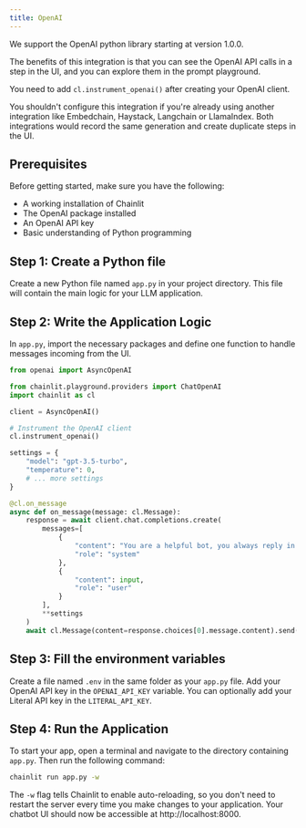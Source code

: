 ```yaml
---
title: OpenAI
---
```


<Note>
  We support the OpenAI python library starting at version 1.0.0.
</Note>

The benefits of this integration is that you can see the OpenAI API calls in a step in the UI, and you can explore them in the prompt playground.

You need to add `cl.instrument_openai()` after creating your OpenAI client.

<Warning>
  You shouldn't configure this integration if you're already using another integration like Embedchain, Haystack, Langchain or LlamaIndex. Both integrations would record the same generation and create duplicate steps in the UI.
</Warning>

## Prerequisites

Before getting started, make sure you have the following:

- A working installation of Chainlit
- The OpenAI package installed
- An OpenAI API key
- Basic understanding of Python programming

## Step 1: Create a Python file

Create a new Python file named `app.py` in your project directory. This file will contain the main logic for your LLM application.

## Step 2: Write the Application Logic

In `app.py`, import the necessary packages and define one function to handle messages incoming from the UI.

```python
from openai import AsyncOpenAI

from chainlit.playground.providers import ChatOpenAI
import chainlit as cl

client = AsyncOpenAI()

# Instrument the OpenAI client
cl.instrument_openai()

settings = {
    "model": "gpt-3.5-turbo",
    "temperature": 0,
    # ... more settings
}

@cl.on_message
async def on_message(message: cl.Message):
    response = await client.chat.completions.create(
        messages=[
            {
                "content": "You are a helpful bot, you always reply in Spanish",
                "role": "system"
            },
            {
                "content": input,
                "role": "user"
            }
        ],
        **settings
    )
    await cl.Message(content=response.choices[0].message.content).send()
```

## Step 3: Fill the environment variables

Create a file named `.env` in the same folder as your `app.py` file. Add your OpenAI API key in the `OPENAI_API_KEY` variable. You can optionally add your Literal API key in the `LITERAL_API_KEY`.

## Step 4: Run the Application

To start your app, open a terminal and navigate to the directory containing `app.py`. Then run the following command:

```bash
chainlit run app.py -w
```

The `-w` flag tells Chainlit to enable auto-reloading, so you don't need to restart the server every time you make changes to your application. Your chatbot UI should now be accessible at http://localhost:8000.
